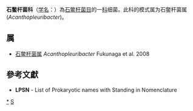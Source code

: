 {{Automatic taxobox
| taxon = Acanthopleuribacteraceae
| authority = Fukunaga et al. 2008
| type genus = 石鳖杆菌属<br>Acanthopleuribacter
| type genus authority =  Fukunaga et al. 2008
}}
'''石鳖杆菌科'''（[[学名|学名]]：{{lang|la|''Acanthopleuribacteraceae''}}）為[[石鳖杆菌目|石鳖杆菌目]]的一[[科|科]]细菌。此科的模式属为石鳖杆菌属(''Acanthopleuribacter'')。

==属==
* [[石鳖杆菌属|石鳖杆菌属]] ''Acanthopleuribacter'' Fukunaga et al. 2008

==參考文獻==
{{reflist}}
* '''LPSN''' - List of Prokaryotic names with Standing in Nomenclature

{{taxonbar}}

[[Category:_石鳖杆菌科|*]]
[[Category:2008年描述的分类群|S]]